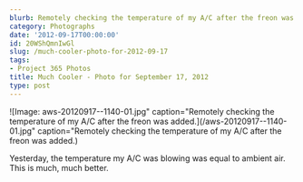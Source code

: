 ```yaml
---
blurb: Remotely checking the temperature of my A/C after the freon was added.
category: Photographs
date: '2012-09-17T00:00:00'
id: 20WShQmnIwGl
slug: /much-cooler-photo-for-2012-09-17
tags:
- Project 365 Photos
title: Much Cooler - Photo for September 17, 2012
type: post
---
```


![Image: aws-20120917--1140-01.jpg" caption="Remotely checking the temperature of my A/C after the freon was added.](/aws-20120917--1140-01.jpg" caption="Remotely checking the temperature of my A/C after the freon was added.)

Yesterday, the temperature my A/C was blowing was equal to ambient air. This is much, much better.